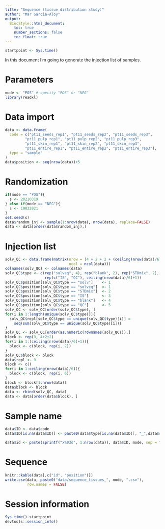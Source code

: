 ```yaml
---
title: "Sequence (tissue distribution study)"
author: "Mar Garcia-Aloy"
output: 
  BiocStyle::html_document:
    toc: true
    number_sections: false
    toc_float: true
---
```


```r
startpoint <- Sys.time()
```

In this document I'm going to generate the injection list of samples.

# Parameters

```r
mode <- "POS" # specify "POS" or "NEG"
library(readxl)
```


# Data import

```r
data <- data.frame(
  code = c("pt11_seeds_rep1", "pt11_seeds_rep2", "pt11_seeds_rep3", 
         "pt11_pulp_rep1", "pt11_pulp_rep2", "pt11_pulp_rep3", 
         "pt11_skin_rep1", "pt11_skin_rep2", "pt11_skin_rep3", 
         "pt11_entire_rep1", "pt11_entire_rep2", "pt11_entire_rep3"),
  type = "sample"
)
data$position <- seq(nrow(data))+5
```


# Randomization

```r
if(mode == "POS"){
  s <- 20210319
} else if(mode == "NEG"){
  s <- 19032021
}
set.seed(s)
data$random_inj <- sample(1:nrow(data), nrow(data), replace=FALSE)
data <- data[order(data$random_inj),]
```


# Injection list

```r
solv_QC <- data.frame(matrix(nrow = (4 + 2 + 2 + (ceiling(nrow(data)/6)+1)*2), 
                             ncol = ncol(data)))
colnames(solv_QC) <- colnames(data)
solv_QC$type <- c(rep("solveq", 4), rep("blank", 2), rep("STDmix", 2), 
                  rep(c("IS", "QC"), ceiling(nrow(data)/6)+1))
solv_QC$position[solv_QC$type == "solv"]    <- 1
solv_QC$position[solv_QC$type == "solveq"]  <- 1
solv_QC$position[solv_QC$type == "STDmix"]  <- 2
solv_QC$position[solv_QC$type == "IS"]      <- 3
solv_QC$position[solv_QC$type == "blank"]   <- 4
solv_QC$position[solv_QC$type == "QC"]      <- 5
solv_QC <- solv_QC[order(solv_QC$type), ]
for(i in 1:length(unique(solv_QC$type))){
  solv_QC$repl[solv_QC$type == unique(solv_QC$type)[i]] = 
    seq(sum(solv_QC$type == unique(solv_QC$type)[i]))
}
solv_QC <- solv_QC[order(as.numeric(rownames(solv_QC))),]
block <- rep(0, 4+2+2)
for(i in 1:(ceiling(nrow(data)/6)+1)){
  block <- c(block, rep(i, 2))
}
solv_QC$block <- block
data$repl <- 0
block <- c()
for(i in 1:ceiling(nrow(data)/6)){
  block <- c(block, rep(i, 6))
}
block <- block[1:nrow(data)]
data$block <- block
data <- rbind(solv_QC, data)
data <- data[order(data$block), ]
```


# Sample name

```r
data$ID <- data$code
data$ID[is.na(data$ID)] <- paste0(data$type[is.na(data$ID)], "_",data$repl[is.na(data$ID)])

data$id <- paste(sprintf("x%03d", 1:nrow(data)), data$ID, mode, sep = "_")
```


# Sequence

```r
knitr::kable(data[,c("id", "position")])
write.csv(data, paste0("data/sequence_tissues_", mode, ".csv"), 
          row.names = FALSE)
```


# Session information

```r
Sys.time()-startpoint
devtools::session_info()
```